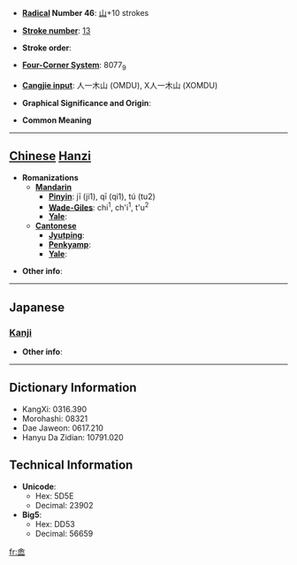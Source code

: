 * '''[[Wiktionary:Chinese radical index| Radical]] Number 46''': [[Wiktionary:Chinese radical index 山|山]]+10 strokes

* '''[[Wiktionary:Chinese total strokes index|Stroke number]]''': [[Wiktionary:Chinese total strokes index 13|13]]

* '''Stroke order''': 

* '''[[Wiktionary:Chinese four corner index|Four-Corner System]]''': 8077<sub>9</sub>

* '''[[Wiktionary:Chinese Cangjie index|Cangjie input]]''': 人一木山 (OMDU), X人一木山 (XOMDU)

* '''Graphical Significance and Origin''': 

* '''Common Meaning'''

----

== [[Chinese]] [[Hanzi]] ==

* '''Romanizations'''
** '''[[Mandarin]]'''
*** '''[[Pinyin]]''': jī (ji1), qī (qi1), tú (tu2)
*** '''[[Wade-Giles]]''': chi<sup>1</sup>, ch'i<sup>1</sup>, t'u<sup>2</sup>
*** '''[[Yale]]''': 
** '''[[Cantonese]]'''
*** '''[[Jyutping]]''':
*** '''[[Penkyamp]]''': 
*** '''[[Yale]]''': 

* '''Other info''': 

----

==Japanese==
===[[Kanji]]===
{{kanji|on readings=[[と]] (to), [[ず]] (zu)
|kun readings=
}}

* '''Other info''':  

----

== Dictionary Information ==

* KangXi: 0316.390
* Morohashi: 08321
* Dae Jaweon: 0617.210
* Hanyu Da Zidian: 10791.020

== Technical Information ==

* '''Unicode''':
** Hex: 5D5E
** Decimal: 23902
* '''Big5''':
** Hex: DD53
** Decimal: 56659

[[fr:嵞]]